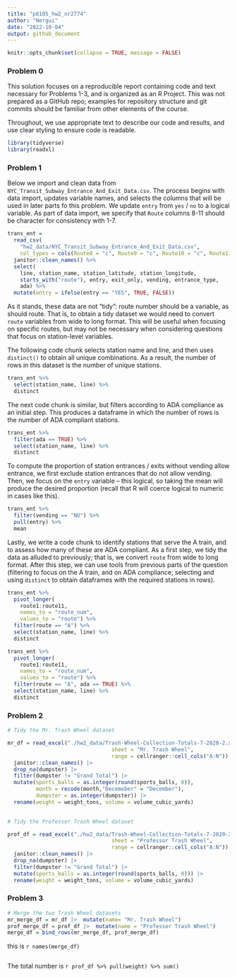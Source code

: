 ```yaml
---
title: "p8105_hw2_nr2774"
author: "Nergui"
date: "2022-10-04"
output: github_document
---
```



```r
knitr::opts_chunk$set(collapse = TRUE, message = FALSE)
```

### Problem 0

This solution focuses on a reproducible report containing code and text necessary for Problems 1-3, and is organized as an R Project. This was not prepared as a GitHub repo; examples for repository structure and git commits should be familiar from other elements of the course.

Throughout, we use appropriate text to describe our code and results, and use clear styling to ensure code is readable. 

```r
library(tidyverse)
library(readxl)
```


### Problem 1

Below we import and clean data from `NYC_Transit_Subway_Entrance_And_Exit_Data.csv`. The process begins with data import, updates variable names, and selects the columns that will be used in later parts fo this problem. We update `entry` from `yes` / `no` to a logical variable. As part of data import, we specify that `Route` columns 8-11 should be character for consistency with 1-7.

```r
trans_ent = 
  read_csv(
    "hw2_data/NYC_Transit_Subway_Entrance_And_Exit_Data.csv",
    col_types = cols(Route8 = "c", Route9 = "c", Route10 = "c", Route11 = "c")) %>% 
  janitor::clean_names() %>% 
  select(
    line, station_name, station_latitude, station_longitude, 
    starts_with("route"), entry, exit_only, vending, entrance_type, 
    ada) %>% 
  mutate(entry = ifelse(entry == "YES", TRUE, FALSE))
```

As it stands, these data are not "tidy": route number should be a variable, as should route. That is, to obtain a tidy dataset we would need to convert `route` variables from wide to long format. This will be useful when focusing on specific routes, but may not be necessary when considering questions that focus on station-level variables. 

The following code chunk selects station name and line, and then uses `distinct()` to obtain all unique combinations. As a result, the number of rows in this dataset is the number of unique stations.

```r
trans_ent %>% 
  select(station_name, line) %>% 
  distinct
```

The next code chunk is similar, but filters according to ADA compliance as an initial step. This produces a dataframe in which the number of rows is the number of ADA compliant stations. 

```r
trans_ent %>% 
  filter(ada == TRUE) %>% 
  select(station_name, line) %>% 
  distinct
```

To compute the proportion of station entrances / exits without vending allow entrance, we first exclude station entrances that do not allow vending. Then, we focus on the `entry` variable -- this logical, so taking the mean will produce the desired proportion (recall that R will coerce logical to numeric in cases like this).

```r
trans_ent %>% 
  filter(vending == "NO") %>% 
  pull(entry) %>% 
  mean
```

Lastly, we write a code chunk to identify stations that serve the A train, and to assess how many of these are ADA compliant. As a first step, we tidy the data as alluded to previously; that is, we convert `route` from wide to long format. After this step, we can use tools from previous parts of the question (filtering to focus on the A train, and on ADA compliance; selecting and using `distinct` to obtain dataframes with the required stations in rows).

```r
trans_ent %>% 
  pivot_longer(
    route1:route11,
    names_to = "route_num",
    values_to = "route") %>% 
  filter(route == "A") %>% 
  select(station_name, line) %>% 
  distinct

trans_ent %>% 
  pivot_longer(
    route1:route11,
    names_to = "route_num",
    values_to = "route") %>% 
  filter(route == "A", ada == TRUE) %>% 
  select(station_name, line) %>% 
  distinct
```



### Problem 2
```r
# Tidy the Mr. Trash Wheel dataset

mr_df = read_excel("./hw2_data/Trash-Wheel-Collection-Totals-7-2020-2.xlsx", 
                                 sheet = "Mr. Trash Wheel",
                                 range = cellranger::cell_cols("A:N")) |>  
  janitor::clean_names() |> 
  drop_na(dumpster) |>  
  filter(dumpster != "Grand Total") |> 
  mutate(sports_balls = as.integer(round(sports_balls, 0)),
         month = recode(month,"Decemeber" = "December"),
         dumpster = as.integer(dumpster)) |>  
  rename(weight = weight_tons, volume = volume_cubic_yards)
  
```



```r
# Tidy the Professor Trash Wheel dataset

prof_df = read_excel("./hw2_data/Trash-Wheel-Collection-Totals-7-2020-2.xlsx", 
                                 sheet = "Professor Trash Wheel",
                                 range = cellranger::cell_cols("A:N")) |>  
  janitor::clean_names() |> 
  drop_na(dumpster) |>  
  filter(dumpster != "Grand Total") |> 
  mutate(sports_balls = as.integer(round(sports_balls, 0))) |>  
  rename(weight = weight_tons, volume = volume_cubic_yards)
```


### Problem 3

```r
# Merge the two Trash Wheel datasets
mr_merge_df = mr_df |>  mutate(name= "Mr. Trash Wheel")
prof_merge_df = prof_df |>  mutate(name = "Professor Trash Wheel")
merge_df = bind_rows(mr_merge_df, prof_merge_df)

```

this is `r names(merge_df)`
```r


```


The total number is `r prof_df %>% pull(weight) %>% sum()`